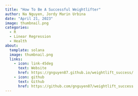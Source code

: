 ```yaml
---
title: "How To Be A Successful Weightlifter"
author: Na Nguyen, Jordy Marin Urbina
date: "April 21, 2023"
image: thumbnail.png
categories:
  - R
  - Linear Regression
  - Health
about: 
  template: solana
  image: thumbnail.png
  links: 
    - icon: link-45deg
      text: Website
      href: https://gnguyen87.github.io/weightlift_success/
    - icon: github
      text: Github
      href: https://github.com/gnguyen87/weightlift_success
---
```


